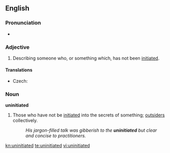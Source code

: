 ==English==

===Pronunciation===
* {{a|UK}} {{IPA|/ʌnɪnˈɪʃi.eɪtɪd/}}

===Adjective===
{{en-adj|-}}

# Describing someone who, or something which, has not been [[initiate]]d.

====Translations====
{{trans-top|person of thing that has not been initiated}}
* Czech: {{t-|cs|nezasvěcený|m}}
{{trans-mid}}
{{trans-bottom}}

===Noun===
'''uninitiated''' {{pluralonly}}

# {{context|plurale tantum|usually as “the uninitiated”}} Those who have not be [[initiated]] into the secrets of something; {{i|in the context of something esoteric}} [[outsider]]s collectively.
#: ''His jargon-filled talk was gibberish to the '''uninitiated''' but clear and concise to practitioners.''

[[kn:uninitiated]]
[[te:uninitiated]]
[[vi:uninitiated]]